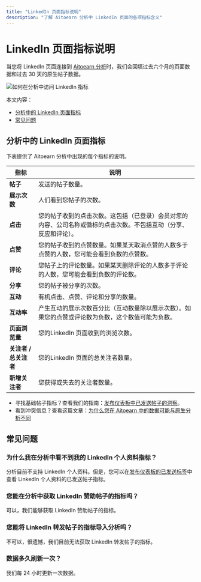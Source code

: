 ```yaml
---
title: "LinkedIn 页面指标说明"
description: "了解 Aitoearn 分析中 LinkedIn 页面的各项指标含义"
---
```

# LinkedIn 页面指标说明

当您将 LinkedIn 页面连接到 [Aitoearn 分析](https://analyze.aitoearn.com)时，我们会回填过去六个月的页面数据和过去 30 天的原生帖子数据。

![如何在分析中访问 LinkedIn 指标](//d33v4339jhl8k0.cloudfront.net/docs/assets/64cb6cf86d4a3e191f237e66/images/668ed9985940934e140f5cd1/file-VhDukCmcIV.jpg)

本文内容：
- [分析中的 LinkedIn 页面指标](#linkedin-metrics)
- [常见问题](#faq)

## 分析中的 LinkedIn 页面指标

下表提供了 Aitoearn 分析中出现的每个指标的说明。

| **指标** | **说明** |
|---|---|
| **帖子** | 发送的帖子数量。 |
| **展示次数** | 人们看到您帖子的次数。 |
| **点击** | 您的帖子收到的点击次数。这包括（已登录）会员对您的内容、公司名称或徽标的点击次数。不包括互动（分享、反应和评论）。 |
| **点赞** | 您的帖子收到的点赞数量。如果某天取消点赞的人数多于点赞的人数，您可能会看到负数的点赞数。 |
| **评论** | 您帖子上的评论数量。如果某天删除评论的人数多于评论的人数，您可能会看到负数的评论数。 |
| **分享** | 您的帖子被分享的次数。 |
| **互动** | 有机点击、点赞、评论和分享的数量。 |
| **互动率** | 产生互动的展示次数百分比（互动数量除以展示次数）。如果您的点赞或评论数为负数，这个数值可能为负数。 |
| **页面浏览量** | 您的LinkedIn 页面收到的浏览次数。 |
| **关注者 / 总关注者** | 您的LinkedIn 页面的总关注者数量。 |
| **新增关注者** | 您获得或失去的关注者数量。 |

- 寻找基础帖子指标？查看我们的指南：[发布仪表板中已发送帖子的洞察](https://support.aitoearn.com//support.aitoearn.com/article/517-insights-on-shared-posts-within-your-publishing-dashboard)。
- 看到冲突信息？查看这篇文章：[为什么您在 Aitoearn 中的数据可能与原生分析不同](https://aitoearn.helpscoutdocs.com/article/525-why-your-data-in-aitoearn-might-differ-from-your-native-analytics)

## 常见问题

### 为什么我在分析中看不到我的 LinkedIn 个人资料指标？

分析目前不支持 LinkedIn 个人资料。但是，您可以在[发布仪表板的已发送标签](https://support.aitoearn.com//support.aitoearn.com/article/517-insights-on-shared-posts-within-your-publishing-dashboard)中查看 LinkedIn 个人资料的已发送帖子指标。

### 您能在分析中获取 LinkedIn 赞助帖子的指标吗？

可以，我们能够获取 LinkedIn 赞助帖子的指标。

### 您能将 LinkedIn 转发帖子的指标导入分析吗？

不可以，很遗憾，我们目前无法获取 LinkedIn 转发帖子的指标。

### 数据多久刷新一次？

我们每 24 小时更新一次数据。
